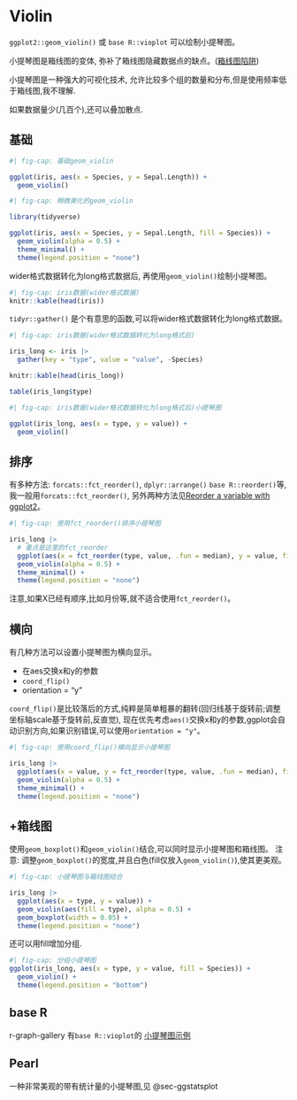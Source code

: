 # Violin {#sec-violin}

`ggplot2::geom_violin()` 或 `base R::vioplot` 可以绘制小提琴图。

小提琴图是箱线图的变体, 弥补了箱线图隐藏数据点的缺点。([箱线图陷阱](#sec-boxplot-trap))

小提琴图是一种强大的可视化技术, 允许比较多个组的数量和分布,但是使用频率低于箱线图,我不理解.

如果数据量少(几百个),还可以叠加散点.

## 基础

```r
#| fig-cap: 基础geom_violin

ggplot(iris, aes(x = Species, y = Sepal.Length)) + 
  geom_violin()
```

```r
#| fig-cap: 稍微美化的geom_violin

library(tidyverse)

ggplot(iris, aes(x = Species, y = Sepal.Length, fill = Species)) + 
  geom_violin(alpha = 0.5) + 
  theme_minimal() + 
  theme(legend.position = "none") 
```

wider格式数据转化为long格式数据后, 再使用`geom_violin()`绘制小提琴图。

```r
#| fig-cap: iris数据(wider格式数据)
knitr::kable(head(iris))
```

`tidyr::gather()` 是个有意思的函数,可以将wider格式数据转化为long格式数据。

```r
#| fig-cap: iris数据(wider格式数据转化为long格式后)

iris_long <- iris |> 
  gather(key = "type", value = "value", -Species)

knitr::kable(head(iris_long))

table(iris_long$type)
```


```r
#| fig-cap: iris数据(wider格式数据转化为long格式后)小提琴图

ggplot(iris_long, aes(x = type, y = value)) +
  geom_violin()
```


## 排序

有多种方法: `forcats::fct_reorder()`, `dplyr::arrange()` `base R::reorder()`等,我一般用`forcats::fct_reorder()`, 另外两种方法见[Reorder a variable with ggplot2](https://r-graph-gallery.com/267-reorder-a-variable-in-ggplot2.html)。


```r
#| fig-cap: 使用fct_reorder()排序小提琴图

iris_long |> 
  # 重点是这里的fct_reorder
  ggplot(aes(x = fct_reorder(type, value, .fun = median), y = value, fill = type)) + 
  geom_violin(alpha = 0.5) + 
  theme_minimal() + 
  theme(legend.position = "none")
```

注意,如果X已经有顺序,比如月份等,就不适合使用`fct_reorder()`。

## 横向

有几种方法可以设置小提琴图为横向显示。

- 在aes交换x和y的参数
- `coord_flip()`
- orientation = "y" 

`coord_flip()`是比较落后的方式,纯粹是简单粗暴的翻转(回归线基于旋转前;调整坐标轴scale基于旋转前,反直觉), 现在优先考虑`aes()`交换x和y的参数,ggplot会自动识别方向,如果识别错误,可以使用`orientation = "y"`。


```r
#| fig-cap: 使用coord_flip()横向显示小提琴图

iris_long |> 
  ggplot(aes(x = value, y = fct_reorder(type, value, .fun = median), fill = type)) + 
  geom_violin(alpha = 0.5) + 
  theme_minimal() + 
  theme(legend.position = "none") 
```

## +箱线图

使用`geom_boxplot()`和`geom_violin()`结合,可以同时显示小提琴图和箱线图。
注意: 调整`geom_boxplot()`的宽度,并且白色(fill仅放入`geom_violin()`),使其更美观。

```r
#| fig-cap: 小提琴图与箱线图结合

iris_long |> 
  ggplot(aes(x = type, y = value)) + 
  geom_violin(aes(fill = type), alpha = 0.5) + 
  geom_boxplot(width = 0.05) + 
  theme(legend.position = "none") 
```

还可以用fill增加分组.

```r
#| fig-cap: 分组小提琴图
ggplot(iris_long, aes(x = type, y = value, fill = Species)) +
  geom_violin() +
  theme(legend.position = "bottom")
```

## base R

r-graph-gallery 有`base R::vioplot`的 [小提琴图示例](https://r-graph-gallery.com/94-violin-plot.html)


## Pearl

一种非常美观的带有统计量的小提琴图,见 @sec-ggstatsplot

